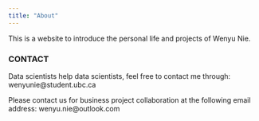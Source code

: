 ```yaml
---
title: "About"
---
```


This is a website to introduce the personal life and projects of Wenyu Nie.


### CONTACT
Data scientists help data scientists, feel free to contact me through: wenyunie@student.ubc.ca

Please contact us for business project collaboration at the following email address: wenyu.nie@outlook.com 
